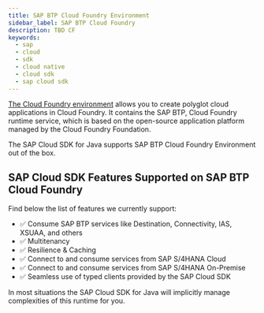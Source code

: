 ```yaml
---
title: SAP BTP Cloud Foundry Environment
sidebar_label: SAP BTP Cloud Foundry
description: TBD CF
keywords:
  - sap
  - cloud
  - sdk
  - cloud native
  - cloud sdk
  - sap cloud sdk
---
```


[The Cloud Foundry environment](https://help.sap.com/viewer/65de2977205c403bbc107264b8eccf4b/Cloud/en-US/9c7092c7b7ae4d49bc8ae35fdd0e0b18.html) allows you to create polyglot cloud applications in Cloud Foundry.
It contains the SAP BTP, Cloud Foundry runtime service, which is based on the open-source application platform managed by the Cloud Foundry Foundation.

The SAP Cloud SDK for Java supports SAP BTP Cloud Foundry Environment out of the box.

## SAP Cloud SDK Features Supported on SAP BTP Cloud Foundry

Find below the list of features we currently support:

- ✅ Consume SAP BTP services like Destination, Connectivity, IAS, XSUAA, and others
- ✅ Multitenancy
- ✅ Resilience & Caching
- ✅ Connect to and consume services from SAP S/4HANA Cloud
- ✅ Connect to and consume services from SAP S/4HANA On-Premise
- ✅ Seamless use of typed clients provided by the SAP Cloud SDK

In most situations the SAP Cloud SDK for Java will implicitly manage complexities of this runtime for you.
